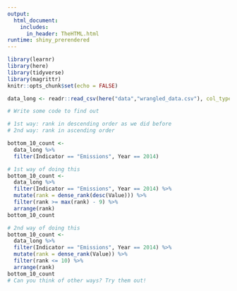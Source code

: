 ```yaml
---
output: 
  html_document:
    includes:
      in_header: TheHTML.html
runtime: shiny_prerendered
---
```


```r
library(learnr)
library(here)
library(tidyverse)
library(magrittr)
knitr::opts_chunk$set(echo = FALSE)
```

```r
data_long <- readr::read_csv(here("data","wrangled_data.csv"), col_types = "cdccdc")
```

```r
# Write some code to find out
```

```r
# 1st way: rank in descending order as we did before 
# 2nd way: rank in ascending order
```

```r
bottom_10_count <-
  data_long %>%
  filter(Indicator == "Emissions", Year == 2014)
```

```r
# 1st way of doing this
bottom_10_count <-
  data_long %>%
  filter(Indicator == "Emissions", Year == 2014) %>%
  mutate(rank = dense_rank(desc(Value))) %>%
  filter(rank >= max(rank) - 9) %>%
  arrange(rank)
bottom_10_count
```

```r
# 2nd way of doing this
bottom_10_count <-
  data_long %>%
  filter(Indicator == "Emissions", Year == 2014) %>%
  mutate(rank = dense_rank(Value)) %>%
  filter(rank <= 10) %>%
  arrange(rank)
bottom_10_count
# Can you think of other ways? Try them out!
```
<div data-iframe-height></div>